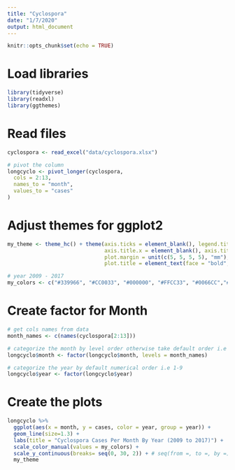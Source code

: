 ```yaml
---
title: "Cyclospora"
date: "1/7/2020"
output: html_document
---
```


```r
knitr::opts_chunk$set(echo = TRUE)
```

# Load libraries

```r
library(tidyverse)
library(readxl)
library(ggthemes)
```

# Read files

```r
cyclospora <- read_excel("data/cyclospora.xlsx")

# pivot the column
longcyclo <- pivot_longer(cyclospora,
  cols = 2:13,
  names_to = "month",
  values_to = "cases"
)
```

# Adjust themes for ggplot2 

```r
my_theme <- theme_hc() + theme(axis.ticks = element_blank(), legend.title = element_blank(), 
                               axis.title.x = element_blank(), axis.title.y = element_blank(), 
                               plot.margin = unit(c(5, 5, 5, 5), "mm"), 
                               plot.title = element_text(face = "bold", hjust = 0.5)) 

# year 2009 - 2017
my_colors <- c("#339966", "#CC0033", "#000000", "#FFCC33", "#0066CC","#336666","#330099", "#FF6633","#660099")
```


# Create factor for Month

```r
# get cols names from data 
month_names <- c(names(cyclospora[2:13])) 

# categorize the month by level order otherwise take default order i.e A-Z
longcyclo$month <- factor(longcyclo$month, levels = month_names) 

# categorize the year by default numerical order i.e 1-9 
longcyclo$year <- factor(longcyclo$year)

```


# Create the plots

```r
longcyclo %>% 
  ggplot(aes(x = month, y = cases, color = year, group = year)) +
  geom_line(size=1.3) + 
  labs(title = "Cyclospora Cases Per Month By Year (2009 to 2017)") +
  scale_color_manual(values = my_colors) +
  scale_y_continuous(breaks= seq(0, 30, 2)) + # seq(from =, to =, by =) 
  my_theme 
```




